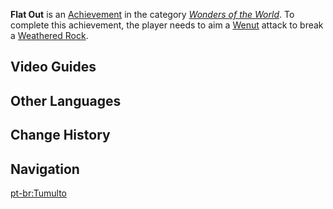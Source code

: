 {{Achievement Infobox
|title        = 
|id           = 81298
|order id     = 1285
|category     = Wonders of the World
|description  = The blind [[Wenut]] crash across the desert, and yet even such reckless charges do sometimes yield results...
|requirements = Break a [[Weathered Rock]] with a Wenut attack.
|primogems    = 5
|tracking     = 
|topic        = Wenut;Weathered Rock
|type         = Exploration
|hidden       = 1
}}
'''Flat Out''' is an [[Achievement]] in the category ''[[Wonders of the World]]''. To complete this achievement, the player needs to aim a [[Wenut]] attack to break a [[Weathered Rock]].
<!--
==Gameplay Notes==
* 

==Trivia==
* 

==Gallery==
{{Preview
|size=300px
|file=
|caption=
}}

-->
==Video Guides==
{{EVT
|video1   = https://youtu.be/gmbB9Bz4TBU
|caption1 = Hidden Achievement: Flat Out
|start   = 34
}}

==Other Languages==
{{Other Languages
|en      = Flat Out
|zhs     = 横冲直撞
|zhs_rm  = Héngchōngzhízhuàng
|zht     = 橫衝直撞
|zht_rm  = Héngchōngzhízhuàng
|zh_tl   = 
|ja      = FlatOut
|ko      = 좌충우돌
|ko_tl   = A Great Deal of Trouble
|es      = Arrasando con todo
|es_tl   = Destroying Everything
|fr      = Géant ver, écrase tout !
|fr_tl   = Giant Worm, Crush It All!
|fr_note = Although ''ver géant'' sounds more natural than ''géant ver'' (both meaning "giant worm"), the latter has the same pronunciation as ''géant vert'' "green giant".
|ru      = Сметая всё на своём пути
|ru_tl   = Eliminating Everything on the Way
|th      = ดุดันไม่เกรงใจใคร
|th_rm   = 
|th_tl   = 
|vi      = Hoành Hành Ngang Ngược
|vi_tl   = 
|de      = Blinde Wut
|de_tl   = 
|id      = Membabi Buta
|id_tl   = Blind Rage
|pt      = Tumulto
|pt_tl   = 
|tr      = Son Sürat
|tr_tl   = 
|it      = Colpi di testa
|it_tl   = Headbutts
}}

==Change History==
{{Change History|3.4}}
<!--
==References==
{{Reflist}}
-->
==Navigation==
{{Achievement Navbox}}

[[pt-br:Tumulto]]